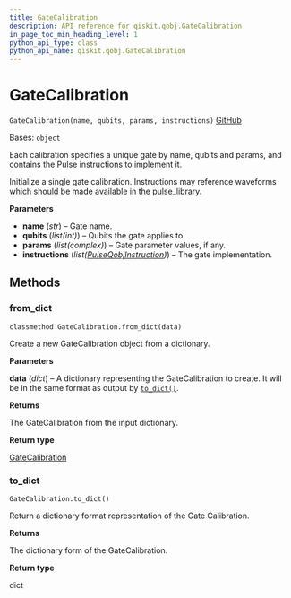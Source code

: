 ```yaml
---
title: GateCalibration
description: API reference for qiskit.qobj.GateCalibration
in_page_toc_min_heading_level: 1
python_api_type: class
python_api_name: qiskit.qobj.GateCalibration
---
```


# GateCalibration

<span id="qiskit.qobj.GateCalibration" />

`GateCalibration(name, qubits, params, instructions)` [GitHub](https://github.com/qiskit/qiskit/tree/stable/0.18/qiskit/qobj/qasm_qobj.py "view source code")

Bases: `object`

Each calibration specifies a unique gate by name, qubits and params, and contains the Pulse instructions to implement it.

Initialize a single gate calibration. Instructions may reference waveforms which should be made available in the pulse\_library.

**Parameters**

*   **name** (*str*) – Gate name.
*   **qubits** (*list(int)*) – Qubits the gate applies to.
*   **params** (*list(complex)*) – Gate parameter values, if any.
*   **instructions** (*list(*[*PulseQobjInstruction*](qiskit.qobj.PulseQobjInstruction "qiskit.qobj.PulseQobjInstruction")*)*) – The gate implementation.

## Methods

### from\_dict

<span id="qiskit.qobj.GateCalibration.from_dict" />

`classmethod GateCalibration.from_dict(data)`

Create a new GateCalibration object from a dictionary.

**Parameters**

**data** (*dict*) – A dictionary representing the GateCalibration to create. It will be in the same format as output by [`to_dict()`](qiskit.qobj.GateCalibration#to_dict "qiskit.qobj.GateCalibration.to_dict").

**Returns**

The GateCalibration from the input dictionary.

**Return type**

[GateCalibration](qiskit.qobj.GateCalibration "qiskit.qobj.GateCalibration")

### to\_dict

<span id="qiskit.qobj.GateCalibration.to_dict" />

`GateCalibration.to_dict()`

Return a dictionary format representation of the Gate Calibration.

**Returns**

The dictionary form of the GateCalibration.

**Return type**

dict

